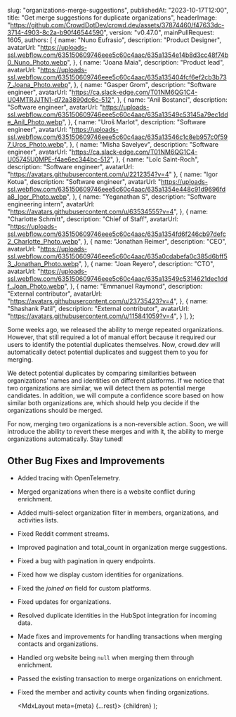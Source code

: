 
  slug: "organizations-merge-suggestions",
  publishedAt: "2023-10-17T12:00",
  title: "Get merge suggestions for duplicate organizations",
  headerImage:
    "https://github.com/CrowdDotDev/crowd.dev/assets/37874460/f47633dc-3714-4903-8c2a-b90f46544590",
  version: "v0.47.0",
  mainPullRequest: 1605,
  authors: [
    {
      name: "Nuno Eufrasio",
      description: "Product Designer",
      avatarUrl:
        "https://uploads-ssl.webflow.com/635150609746eee5c60c4aac/635a1354e14b8d3cc48f74b0_Nuno_Photo.webp",
    },
    {
      name: "Joana Maia",
      description: "Product lead",
      avatarUrl:
        "https://uploads-ssl.webflow.com/635150609746eee5c60c4aac/635a135404fcf6ef2cb3b737_Joana_Photo.webp",
    },
    {
      name: "Gasper Grom",
      description: "Software engineer",
      avatarUrl: "https://ca.slack-edge.com/T01NM6QG1C4-U04MTRJJTN1-d72a3890dc6c-512",
    },
    {
      name: "Anil Bostanci",
      description: "Software engineer",
      avatarUrl:
        "https://uploads-ssl.webflow.com/635150609746eee5c60c4aac/635a13549c53145a79ec1dde_Anil_Photo.webp",
    },
    {
      name: "Uroš Marlot",
      description: "Software engineer",
      avatarUrl:
        "https://uploads-ssl.webflow.com/635150609746eee5c60c4aac/635a13546c1c8eb957c0f597_Uros_Photo.webp",
    },
    {
      name: "Misha Savelyev",
      description: "Software engineer",
      avatarUrl: "https://ca.slack-edge.com/T01NM6QG1C4-U05745U0MPE-f4ae6ec344bc-512",
    },
    {
      name: "Loïc Saint-Roch",
      description: "Software engineer",
      avatarUrl: "https://avatars.githubusercontent.com/u/2212354?v=4"
    },
    {
      name: "Igor Kotua",
      description: "Software engineer",
      avatarUrl:
        "https://uploads-ssl.webflow.com/635150609746eee5c60c4aac/635a1354e448c91d9696fda8_Igor_Photo.webp",
    },
    {
      name: "Yeganathan S",
      description: "Software engineering intern",
      avatarUrl: "https://avatars.githubusercontent.com/u/63534555?v=4",
    },
    {
      name: "Charlotte Schmitt",
      description: "Chief of Staff",
      avatarUrl:
        "https://uploads-ssl.webflow.com/635150609746eee5c60c4aac/635a1354fd6f246cb97defc2_Charlotte_Photo.webp",
    },
    {
      name: "Jonathan Reimer",
      description: "CEO",
      avatarUrl:
        "https://uploads-ssl.webflow.com/635150609746eee5c60c4aac/635a0cdabefa0c385d6bff53_Jonathan_Photo.webp",
    },
    {
      name: "Joan Reyero",
      description: "CTO",
      avatarUrl:
        "https://uploads-ssl.webflow.com/635150609746eee5c60c4aac/635a13549c5314621dec1ddf_Joan_Photo.webp",
    },
    {
      name: "Emmanuel Raymond",
      description: "External contributor",
      avatarUrl: "https://avatars.githubusercontent.com/u/23735423?v=4",
    },
    {
      name: "Shashank Patil",
      description: "External contributor",
      avatarUrl: "https://avatars.githubusercontent.com/u/115841059?v=4",
    }
  ],
};

Some weeks ago, we released the ability to merge repeated organizations. However, that still required a lot of manual effort because
it required our users to identify the potential duplicates themselves. Now, crowd.dev will automatically detect potential duplicates
and suggest them to you for merging.

We detect potential duplicates by comparing similarities between organizations' names and identities on different platforms.
If we notice that two organizations are similar, we will detect them as potential merge candidates.
In addition, we will compute a confidence score based on how similar both organizations are, which should help you decide if the organizations should be merged.

For now, merging two organizations is a non-reversible action. Soon, we will introduce the ability to revert these merges and with it, the ability to merge organizations
automatically. Stay tuned!


## Other Bug Fixes and Improvements

- Added tracing with OpenTelemetry. <PullRequest number="1408"/> 
- Merged organizations when there is a website conflict during enrichment. <PullRequest number="1664"/>
- Added multi-select organization filter in members, organizations, and activities lists. <PullRequest number="1560"/>
- Fixed Reddit comment streams. <PullRequest number="1698"/>
- Improved pagination and total\_count in organization merge suggestions. <PullRequest number="1701"/>
- Fixed a bug with pagination in query endpoints. <PullRequest number="1670"/>
- Fixed how we display custom identities for organizations. <PullRequest number="1687"/>
- Fixed the _joined on_ field for custom platforms. <PullRequest number="1689"/>
- Fixed updates for organizations. <PullRequest number="1699"/>
- Resolved duplicate identities in the HubSpot integration for incoming data. <PullRequest number="1672"/>
- Made fixes and improvements for handling transactions when merging contacts and organizations. <PullRequest number="1673"/>
- Handled org website being `null` when merging them through enrichment. <PullRequest number="1662"/>
- Passed the existing transaction to merge organizations on enrichment. <PullRequest number="1661"/>
- Fixed the member and activity counts when finding organizations. <PullRequest number="1658"/>


  <MdxLayout meta={meta} {...rest}>
    {children}
  </MdxLayout>
);
